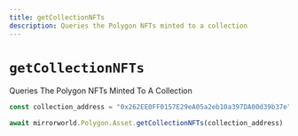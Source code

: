 ```yaml
---
title: getCollectionNFTs
description: Queries the Polygon NFTs minted to a collection
---
```


# `getCollectionNFTs`

Queries The Polygon NFTs Minted To A Collection

```js
const collection_address = "0x262EE0FF0157E29eA05a2eb10a397DA00d39b37e"

await mirrorworld.Polygon.Asset.getCollectionNFTs(collection_address)
```
